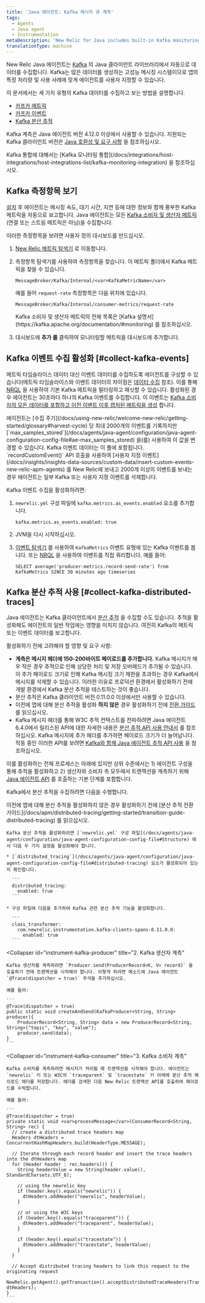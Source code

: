 ```yaml
---
title: 'Java 에이전트: Kafka 메시지 큐 계측'
tags:
  - Agents
  - Java agent
  - Instrumentation
metaDescription: 'New Relic for Java includes built-in Kafka monitoring, as well as advanced event and distributed tracing data collection.'
translationType: machine
---
```


New Relic Java 에이전트는 [Kafka](https://kafka.apache.org/documentation/) 의 Java 클라이언트 라이브러리에서 자동으로 데이터를 수집합니다. Kafka는 많은 데이터를 생성하는 고성능 메시징 시스템이므로 앱의 특정 처리량 및 사용 사례에 맞게 에이전트를 사용자 지정할 수 있습니다.

이 문서에서는 세 가지 유형의 Kafka 데이터를 수집하고 보는 방법을 설명합니다.

* [카프카 메트릭](#view-kafka-metrics)
* [카프카 이벤트](#collect-kafka-events)
* [Kafka 분산 추적](#collect-kafka-distributed-traces)

Kafka 계측은 Java 에이전트 버전 4.12.0 이상에서 사용할 수 있습니다. 지원되는 Kafka 클라이언트 버전은 [Java 호환성 및 요구 사항](/docs/agents/java-agent/getting-started/compatibility-requirements-java-agent) 을 참조하십시오.

<Callout variant="tip">
  Kafka 통합에 대해서는 [Kafka 모니터링 통합](/docs/integrations/host-integrations/host-integrations-list/kafka-monitoring-integration) 을 참조하십시오.
</Callout>

## Kafka 측정항목 보기

[설치](/docs/agents/java-agent/installation/install-java-agent) 후 에이전트는 메시징 속도, 대기 시간, 지연 등에 대한 정보와 함께 풍부한 Kafka 메트릭을 자동으로 보고합니다. Java 에이전트는 모든 [Kafka 소비자 및 생산자 메트릭](https://kafka.apache.org/documentation/#monitoring) (연결 또는 스트림 메트릭은 아님)을 수집합니다.

이러한 측정항목을 보려면 사용자 정의 대시보드를 만드십시오.

1. [New Relic 메트릭 탐색기](/docs/insights/use-insights-ui/explore-data/metric-explorer-search-chart-metrics-sent-new-relic-agents) 로 이동합니다.

2. 측정항목 탐색기를 사용하여 측정항목을 찾습니다. 이 메트릭 폴더에서 Kafka 메트릭을 찾을 수 있습니다.

   ```
   MessageBroker/Kafka/Internal/<var>KafkaMetricName</var>
   ```

   예를 들어 `request-rate` 측정항목은 다음 위치에 있습니다.

   ```
   MessageBroker/Kafka/Internal/consumer-metrics/request-rate
   ```

   <Callout variant="tip">
     Kafka 소비자 및 생산자 메트릭의 전체 목록은 [Kafka 설명서](https://kafka.apache.org/documentation/#monitoring) 를 참조하십시오.
   </Callout>

3. 대시보드에 **추가 를** 클릭하여 모니터링할 메트릭을 대시보드에 추가합니다.

## Kafka 이벤트 수집 활성화 [#collect-kafka-events]

메트릭 타임슬라이스 데이터 대신 이벤트 데이터를 수집하도록 에이전트를 구성할 수 있습니다(메트릭 타임슬라이스와 이벤트 데이터의 차이점은 [데이터 수집](/docs/using-new-relic/metrics/analyze-your-metrics/data-collection-metric-timeslice-event-data#overview) 참조). 이를 통해 [NRQL](/docs/insights/nrql-new-relic-query-language/using-nrql/introduction-nrql) 을 사용하여 기본 Kafka 메트릭을 필터링하고 패싯할 수 있습니다. 활성화된 경우 에이전트는 30초마다 하나의 Kafka 이벤트를 수집합니다. 이 이벤트는 [Kafka 소비자의 모든 데이터를 포함하고 이전 이벤트 이후 캡처된 메트릭을 생성](https://kafka.apache.org/documentation/#monitoring) 합니다.

<Callout variant="important">
  에이전트는 [수집 주기](/docs/using-new-relic/welcome-new-relic/getting-started/glossary#harvest-cycle) 당 최대 2000개의 이벤트를 기록하지만 [`max_samples_stored`](/docs/agents/java-agent/configuration/java-agent-configuration-config-file#ae-max_samples_stored) 을(를) 사용하여 이 값을 변경할 수 있습니다. Kafka 이벤트 데이터는 이 풀에 포함됩니다. `recordCustomEvent()` API 호출을 사용하여 [사용자 지정 이벤트](/docs/insights/insights-data-sources/custom-data/insert-custom-events-new-relic-apm-agents) 를 New Relic에 보내고 2000개 이상의 이벤트를 보내는 경우 에이전트는 일부 Kafka 또는 사용자 지정 이벤트를 삭제합니다.
</Callout>

Kafka 이벤트 수집을 활성화하려면:

1. `newrelic.yml` 구성 파일에 `kafka.metrics.as_events.enabled` 요소를 추가합니다.

   ```
   kafka.metrics.as_events.enabled: true
   ```

2. JVM을 다시 시작하십시오.

3. [이벤트 탐색기](/docs/insights/use-insights-ui/explore-data/event-explorer-query-chart-your-event-data) 를 사용하여 `KafkaMetrics` 이벤트 유형에 있는 Kafka 이벤트를 봅니다. 또는 [NRQL](/docs/insights/nrql-new-relic-query-language/using-nrql/introduction-nrql) 을 사용하여 이벤트를 직접 쿼리합니다. 예를 들어:

   ```
   SELECT average('producer-metrics.record-send-rate') from KafkaMetrics SINCE 30 minutes ago timeseries
   ```

## Kafka 분산 추적 사용 [#collect-kafka-distributed-traces]

Java 에이전트는 Kafka 클라이언트에서 [분산 추적](/docs/apm/distributed-tracing/getting-started/introduction-distributed-tracing) 을 수집할 수도 있습니다. 추적을 활성화해도 에이전트의 일반 작업에는 영향을 미치지 않습니다. 여전히 Kafka의 메트릭 또는 이벤트 데이터를 보고합니다.

활성화하기 전에 고려해야 할 영향 및 요구 사항:

* **계측은 메시지 헤더에 150-200바이트 페이로드를 추가합니다.** Kafka 메시지가 매우 작은 경우 추적으로 인해 상당한 처리 및 저장 오버헤드가 추가될 수 있습니다. 이 추가 페이로드 크기로 인해 Kafka 메시징 크기 제한을 초과하는 경우 Kafka에서 메시지를 삭제할 수 있습니다. 이러한 이유로 프로덕션 환경에서 활성화하기 전에 개발 환경에서 Kafka 분산 추적을 테스트하는 것이 좋습니다.
* 분산 추적은 Kafka 클라이언트 버전 0.11.0.0 이상에서만 사용할 수 있습니다.
* 이전에 앱에 대해 분산 추적을 활성화 **하지 않은** 경우 활성화하기 전에 [전환 가이드](/docs/apm/distributed-tracing/getting-started/transition-guide-distributed-tracing) 를 읽으십시오.
* Kafka 메시지 헤더를 통해 W3C 추적 컨텍스트를 전파하려면 Java 에이전트 6.4.0에서 릴리스된 API에 대한 자세한 내용은 [분산 추적 API 사용 안내서](/docs/agents/java-agent/api-guides/guide-using-java-agent-api#trace-calls) 를 참조하십시오. Kafka 메시지에 추가 헤더를 추가하면 페이로드 크기가 더 늘어납니다. 작동 중인 이러한 API를 보려면 [Kafka와 함께 Java 에이전트 추적 API 사용](https://github.com/newrelic/newrelic-java-examples/tree/main/newrelic-java-agent/distributed-tracing/kafka-examples) 을 참조하십시오.

이를 활성화하는 전체 프로세스는 아래에 있지만 상위 수준에서는 1) 에이전트 구성을 통해 추적을 활성화하고 2) 생산자와 소비자 측 모두에서 트랜잭션을 계측하기 위해 [Java 에이전트 API](/docs/agents/java-agent/api-guides/guide-using-java-agent-api) 를 호출하는 기본 단계를 포함합니다.

Kafka에서 분산 추적을 수집하려면 다음을 수행합니다.

<CollapserGroup>
  <Collapser
    id="enable-dt-kafka"
    title="1. 구성 파일에서 분산 추적 활성화"
  >
    이전에 앱에 대해 분산 추적을 활성화하지 않은 경우 활성화하기 전에 [분산 추적 전환 가이드](/docs/apm/distributed-tracing/getting-started/transition-guide-distributed-tracing) 를 읽으십시오.

    Kafka 분산 추적을 활성화하려면 [`newrelic.yml` 구성 파일](/docs/agents/java-agent/configuration/java-agent-configuration-config-file#Structure) 에서 다음 두 가지 설정을 활성화해야 합니다.

    * [`distributed_tracing`](/docs/agents/java-agent/configuration/java-agent-configuration-config-file#distributed-tracing) 요소가 활성화되어 있는지 확인합니다.

      ```
      distributed_tracing:
        enabled: true
      ```

    * 구성 파일에 다음을 추가하여 Kafka 관련 분산 추적 기능을 활성화합니다.

      ```
      class_transformer:
        com.newrelic.instrumentation.kafka-clients-spans-0.11.0.0:
          enabled: true
      ```
  </Collapser>

  <Collapser
    id="instrument-kafka-producer"
    title="2. Kafka 생산자 계측"
  >
    Kafka 생산자를 계측하려면 `Producer.send(ProducerRecord<K, V> record)` 을 호출하기 전에 트랜잭션을 시작해야 합니다. 이렇게 하려면 메소드에 Java 에이전트 `@Trace(dispatcher = true)` 주석을 추가하십시오.

    예를 들어:

    ```
    @Trace(dispatcher = true)
    public static void createAndSend(KafkaProducer<String, String> producer){
        ProducerRecord<String, String> data = new ProducerRecord<String, String>("topic", "key", "value");
        producer.send(data);
    }
    ```
  </Collapser>

  <Collapser
    id="instrument-kafka-consumer"
    title="3. Kafka 소비자 계측"
  >
    Kafka 소비자를 계측하려면 메시지가 처리될 때 트랜잭션을 시작해야 합니다. 에이전트는 `newrelic` 키 또는 W3C의 `traceparent` 및 `tracestate` 키 아래에 분산 추적 페이로드 헤더를 저장합니다. 헤더를 검색한 다음 New Relic 트랜잭션 API를 호출하여 페이로드를 수락합니다.

    예를 들어:

    ```
    @Trace(dispatcher = true)
    private static void <var>processMessage</var>(ConsumerRecord<String, String> rec) {
      // create a distributed trace headers map
      Headers dtHeaders = ConcurrentHashMapHeaders.build(HeaderType.MESSAGE);

      // Iterate through each record header and insert the trace headers into the dtHeaders map
      for (Header header : rec.headers()) {
        String headerValue = new String(header.value(), StandardCharsets.UTF_8);

        // using the newrelic key
        if (header.key().equals("newrelic")) {
          dtHeaders.addHeader("newrelic", headerValue);
        }

        // or using the W3C keys
        if (header.key().equals("traceparent")) {
          dtHeaders.addHeader("traceparent", headerValue);
        }

        if (header.key().equals("tracestate")) {
          dtHeaders.addHeader("tracestate", headerValue);
        }
      }

      // Accept distributed tracing headers to link this request to the originating request
      NewRelic.getAgent().getTransaction().acceptDistributedTraceHeaders(TransportType.Kafka, dtHeaders);
    }
    ```
  </Collapser>
</CollapserGroup>